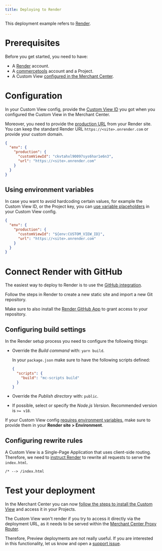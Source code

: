 ```yaml
---
title: Deploying to Render
---
```


This deployment example refers to [Render](https://render.com/).

# Prerequisites

Before you get started, you need to have:

- A [Render](https://dashboard.render.com/) account.
- A [commercetools](https://docs-beta-custom-views.commercetools.vercel.app/getting-started) account and a Project.
- A Custom View [configured in the Merchant Center](https://docs-beta-custom-views.commercetools.vercel.app/merchant-center/managing-custom-views).

# Configuration

In your Custom View config, provide the [Custom View ID](/api-reference/custom-view-config#envproductioncustomviewid) you got when you configured the Custom View in the Merchant Center.

Moreover, you need to provide the [production URL](/api-reference/custom-view-config#envproductionurl) from your Render site. You can keep the standard Render URL `https://<site>.onrender.com` or provide your custom domain.

```json title="custom-view-config.json"
{
  "env": {
    "production": {
      "customViewId": "ckvtahxl90097sys6har1e6n3",
      "url": "https://<site>.onrender.com"
    }
  }
}
```

## Using environment variables

In case you want to avoid hardcoding certain values, for example the Custom View ID, or the Project key, you can [use variable placeholders](/api-reference/custom-view-config#using-variable-placeholders) in your Custom View config.

```json title="custom-view-config.json" highlightLines="4"
{
  "env": {
    "production": {
      "customViewId": "${env:CUSTOM_VIEW_ID}",
      "url": "https://<site>.onrender.com"
    }
  }
}
```

# Connect Render with GitHub

The easiest way to deploy to Render is to use the [GitHub integration](https://render.com/docs/github).

Follow the steps in Render to create a new static site and import a new Git repository.

<Info>

Make sure to also install the [Render GitHub App](https://github.com/apps/render) to grant access to your repository.

</Info>

## Configuring build settings

In the Render setup process you need to configure the following things:

* Override the *Build command* with: `yarn build`.

  <Info>

  In your `package.json` make sure to have the following scripts defined:

  ```json title="package.json"
  {
    "scripts": {
      "build": "mc-scripts build"
    }
  }
  ```

  </Info>

* Override the *Publish directory* with: `public`.
* If possible, select or specify the *Node.js Version*. Recommended version is `>= v18`.

<Info>

If your Custom View config [requires environment variables](#using-environment-variables), make sure to provide them in your **Render site > Environment**.

</Info>

## Configuring rewrite rules

A Custom View is a Single-Page Application that uses client-side routing. Therefore, we need to [instruct Render](https://render.com/docs/deploy-create-react-app#using-client-side-routing) to rewrite all requests to serve the `index.html`.

```
/* --> /index.html
```

# Test your deployment

In the Merchant Center you can now [follow the steps to install the Custom View](https://docs-beta-custom-views.commercetools.vercel.app/merchant-center/managing-custom-views) and access it in your Projects.

<Warning>

The Custom View won't render if you try to access it directly via the deployment URL, as it needs to be served within the [Merchant Center Proxy Router](/concepts/merchant-center-proxy-router).

Therefore, Preview deployments are not really useful. If you are interested in this functionality, let us know and open a [support issue](https://github.com/commercetools/merchant-center-application-kit/issues/new/choose).

</Warning>

